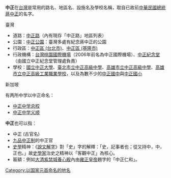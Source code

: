 '''中正'''在[[台灣|台灣]]是常用的路名、地區名、設施名及學校名稱，取自已故前[[中華民國總統|中華民國總統]][[蔣中正|蔣中正]]的名字。

;臺灣
*道路：[[中正路|中正路]]（內有現存「中正路」地區列表）
*公園：[[中正公園|中正公園]]：臺灣多處有紀念蔣中正的公園
*行政區：[[中正區_(台北市)|中正區 (台北市)]]、[[中正區_(基隆市)|中正區 (基隆市)]]
*行政機構：[[台灣桃園國際機場|台灣桃園國際機場]]（2006年前名為中正國際機場）、[[中正紀念堂|中正紀念堂]]（由國立中正紀念堂管理處負責）
*學校：[[國立中正大學|國立中正大學]]、[[臺北市立中正高級中學|臺北市立中正高級中學]]、[[高雄市立中正高級中學|高雄市立中正高級中學]]、[[高雄市立中正高級工業職業學校|高雄市立中正高級工業職業學校]]，以及為數不少的[[中正國中|中正國中]]與[[中正國小|中正國小]]

;新加坡
有两所中学以中正命名：
*[[:中正中学_(总校)|中正中学总校]]
*[[:中正中学（义顺）|中正中学义顺]]

'''中正'''也可以指：
*中正 (古官名)
*[[九品中正制|九品中正制]]的中正官
*[[史學|史學]]精神：《[[說文解字|說文解字]]》對「史」字的解釋：「史，記事者也；從又持中，中，正也。」故[[史學家|史學家]]治史之精神以「客觀中正」為核心。
*匾額：例如[[大清|大清]][[紫禁城|紫禁城]][[養心殿|養心殿]]內由[[雍正皇帝|雍正皇帝]]題字的「中正仁和」。

{{disambig|Cat=二字亞洲相關消歧義}}
[[Category:以国家元首命名的地名|Category:以国家元首命名的地名]]